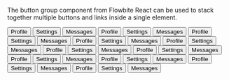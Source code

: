 
The button group component from Flowbite React can be used to stack together multiple buttons and links inside a single element.

<CodePreview title="Default button group">
  <Button.Group>
    <Button color="gray">Profile</Button>
    <Button color="gray">Settings</Button>
    <Button color="gray">Messages</Button>
  </Button.Group>
</CodePreview>
<CodePreview title="With icons">
  <Button.Group>
    <Button color="gray">
      <HiUserCircle className="mr-3 h-4 w-4" />
      Profile
    </Button>
    <Button color="gray">
      <HiAdjustments className="mr-3 h-4 w-4" />
      Settings
    </Button>
    <Button color="gray">
      <HiCloudDownload className="mr-3 h-4 w-4" />
      Messages
    </Button>
  </Button.Group>
</CodePreview>
<CodePreview title="All colors" className="flex flex-wrap gap-2">
  <Button.Group>
    <Button color="info">Profile</Button>
    <Button color="info">Settings</Button>
    <Button color="info">Messages</Button>
  </Button.Group>
  <Button.Group>
    <Button gradientMonochrome="info">Profile</Button>
    <Button gradientMonochrome="info">Settings</Button>
    <Button gradientMonochrome="info">Messages</Button>
  </Button.Group>
  <Button.Group>
    <Button gradientDuoTone="greenToBlue">Profile</Button>
    <Button gradientDuoTone="greenToBlue">Settings</Button>
    <Button gradientDuoTone="greenToBlue">Messages</Button>
  </Button.Group>
</CodePreview>
<CodePreview title="Outline" className="flex flex-wrap gap-2">
  <Button.Group outline>
    <Button color="gray">Profile</Button>
    <Button color="gray">Settings</Button>
    <Button color="gray">Messages</Button>
  </Button.Group>
  <Button.Group outline>
    <Button gradientMonochrome="info">Profile</Button>
    <Button gradientMonochrome="info">Settings</Button>
    <Button gradientMonochrome="info">Messages</Button>
  </Button.Group>
  <Button.Group outline>
    <Button gradientDuoTone="cyanToBlue">Profile</Button>
    <Button gradientDuoTone="cyanToBlue">Settings</Button>
    <Button gradientDuoTone="cyanToBlue">Messages</Button>
  </Button.Group>
</CodePreview>
<CodePreview title="Outline with icons" className="flex flex-wrap gap-2">
  <Button.Group outline>
    <Button color="gray">
      <HiUserCircle className="mr-3 h-4 w-4" />
      Profile
    </Button>
    <Button color="gray">
      <HiAdjustments className="mr-3 h-4 w-4" />
      Settings
    </Button>
    <Button color="gray">
      <HiCloudDownload className="mr-3 h-4 w-4" />
      Messages
    </Button>
  </Button.Group>
  <Button.Group outline>
    <Button gradientMonochrome="info">
      <HiUserCircle className="mr-3 h-4 w-4" />
      Profile
    </Button>
    <Button gradientMonochrome="info">
      <HiAdjustments className="mr-3 h-4 w-4" />
      Settings
    </Button>
    <Button gradientMonochrome="info">
      <HiCloudDownload className="mr-3 h-4 w-4" />
      Messages
    </Button>
  </Button.Group>
  <Button.Group outline>
    <Button gradientDuoTone="cyanToBlue">
      <HiUserCircle className="mr-3 h-4 w-4" />
      Profile
    </Button>
    <Button gradientDuoTone="cyanToBlue">
      <HiAdjustments className="mr-3 h-4 w-4" />
      Settings
    </Button>
    <Button gradientDuoTone="cyanToBlue">
      <HiCloudDownload className="mr-3 h-4 w-4" />
      Messages
    </Button>
  </Button.Group>
</CodePreview>
